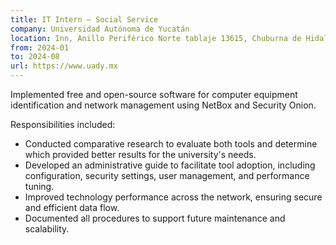 ```yaml
---
title: IT Intern – Social Service
company: Universidad Autónoma de Yucatán
location: Inn, Anillo Periférico Norte tablaje 13615, Chuburna de Hidalgo, 97119 Mérida, Yuc
from: 2024-01
to: 2024-08
url: https://www.uady.mx
---
```


Implemented free and open-source software for computer equipment identification and network management using NetBox and Security Onion. 

Responsibilities included:
- Conducted comparative research to evaluate both tools and determine which provided better results for the university's needs.
- Developed an administrative guide to facilitate tool adoption, including configuration, security settings, user management, and performance tuning.
- Improved technology performance across the network, ensuring secure and efficient data flow.
- Documented all procedures to support future maintenance and scalability.
